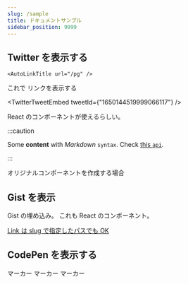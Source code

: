 ```yaml
---
slug: /sample
title: ドキュメントサンプル
sidebar_position: 9999
---
```


## Twitter を表示する

```
<AutoLinkTitle url="/pg" />
```

これで <AutoLinkTitle url="/pg" /> リンクを表示する

<TwitterTweetEmbed tweetId={"1650144519999066117"} />

React のコンポーネントが使えるらしい。

:::caution

Some **content** with _Markdown_ `syntax`. Check [this `api`](#).

:::

オリジナルコンポーネントを作成する場合

## Gist を表示

<Gist id="99dd53485029bf20bdb91152e7bc6be8" file="list_test.py" />

Gist の埋め込み。
これも React のコンポーネント。

[Link は slug で指定したパスでも OK](/blog)

## CodePen を表示する

<CodePen user="fereria" slug="qBMPYJN" height={500} />

<Marker>マーカー</Marker>
<Marker color="cyan">マーカー</Marker>
<Marker color="pink">マーカー</Marker>
